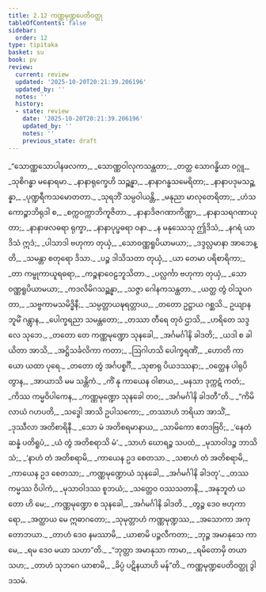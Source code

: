 ```yaml
---
title: 2.12 ကဏ္ဏမုဏ္ဍပေတိဝတ္ထု
tableOfContents: false
sidebar:
  order: 12
type: tipitaka
basket: su
book: pv
review:
  current: review
  updated: '2025-10-20T20:21:39.206196'
  updated_by: ''
  notes: ''
  history:
  - state: review
    date: '2025-10-20T20:21:39.206196'
    updated_by: ''
    notes: ''
    previous_state: draft
---
```



<DynamicBreadcrumb />


<ReviewStatus review={frontmatter.review} showDetails={true} />

<HypothesisAnnotation frontmatter={frontmatter} />

<Division number="348" book="pv" e="ch" v="19" p="163">

<Paragraph number="376" type="verses" book="pv">
_“သောဏ္ဏသောပါနဖလကာ,_  
_သောဏ္ဏဝါလုကသန္ထတာ;_  
_တတ္ထ သောဂန္ဓိယာ ဝဂ္ဂူ,_  
_သုစိဂန္ဓာ မနောရမာ._  

</Paragraph>

</Division>
<Division number="349" book="pv" e="ch" v="19" p="163">

<Paragraph number="377" type="verses" book="pv">
_နာနာရုက္ခေဟိ သဉ္ဆန္နာ,_  
_နာနာဂန္ဓသမေရိတာ;_  
_နာနာပဒုမသဉ္ဆန္နာ,_  
_ပုဏ္ဍရီကသမောတတာ._  

</Paragraph>

</Division>
<Division number="350" book="pv" e="ch" v="19" p="163">

<Paragraph number="378" type="verses" book="pv">
_သုရဘိံ သမ္ပဝါယန္တိ,_  
_မနုညာ မာလုတေရိတာ;_  
_ဟံသကောဉ္စာဘိရုဒါ စ,_  
_စက္ကဝက္ကာဘိကူဇိတာ._  

</Paragraph>

</Division>
<Division number="351" book="pv" e="ch" v="19" p="163">

<Paragraph number="379" type="verses" book="pv">
_နာနာဒိဇဂဏာကိဏ္ဏာ,_  
_နာနာသရဂဏာယုတာ;_  
_နာနာဖလဓရာ ရုက္ခာ,_  
_နာနာပုပ္ဖဓရာ ဝနာ._  

</Paragraph>

</Division>
<Division number="352" book="pv" e="ch" v="19" p="163">

<Paragraph number="380" type="verses" book="pv">
_န မနုဿေသု ဤဒိသံ,_  
_နဂရံ ယာဒိသံ ဣဒံ;_  
_ပါသာဒါ ဗဟုကာ တုယှံ,_  
_သောဝဏ္ဏရူပိယာမယာ;_  
_ဒဒ္ဒလ္လမာနာ အာဘေန္တိ,_  
_သမန္တာ စတုရော ဒိသာ._  

</Paragraph>

</Division>
<Division number="353" book="pv" e="ch" v="19" p="163">

<Paragraph number="381" type="verses" book="pv">
_ပဉ္စ ဒါသိသတာ တုယှံ,_  
_ယာ တေမာ ပရိစာရိကာ;_  
_တာ ကမ္ဗုကာယူရဓရာ,_  
_ကဉ္စနာဝေဠဘူသိတာ._  

</Paragraph>

</Division>
<Division number="354" book="pv" e="ch" v="19" p="163">

<Paragraph number="382" type="verses" book="pv">
_ပလ္လင်္ကာ ဗဟုကာ တုယှံ,_  
_သောဝဏ္ဏရူပိယာမယာ;_  
_ကဒလိမိဂသဉ္ဆန္နာ,_  
_သဇ္ဇာ ဂေါနကသန္ထတာ._  

</Paragraph>

</Division>
<Division number="355" book="pv" e="ch" v="19" p="163">

<Paragraph number="383" type="verses" book="pv">
_ယတ္ထ တွံ ဝါသူပဂတာ,_  
_သဗ္ဗကာမသမိဒ္ဓိနီ;_  
_သမ္ပတ္တာယဍ္ဎရတ္တာယ,_  
_တတော ဥဋ္ဌာယ ဂစ္ဆသိ._  

</Paragraph>

</Division>
<Division number="356" book="pv" e="ch" v="19" p="164">

<Paragraph number="384" type="verses" book="pv">
ဥယျာနဘူမိံ ဂန္တွာန,_  
_ပေါက္ခရညာ သမန္တတော;_  
_တဿာ တီရေ တုဝံ ဌာသိ,_  
_ဟရိတေ သဒ္ဒလေ သုဘေ._  

</Paragraph>

</Division>
<Division number="357" book="pv" e="ch" v="19" p="164">

<Paragraph number="385" type="verses" book="pv">
_တတော တေ ကဏ္ဏမုဏ္ဍော သုနခေါ,_  
_အင်္ဂမင်္ဂါနိ ခါဒတိ;_  
_ယဒါ စ ခါယိတာ အာသိ,_  
_အဋ္ဌိသင်္ခလိကာ ကတာ;_  
_ဩဂါဟသိ ပေါက္ခရဏိံ,_  
_ဟောတိ ကာယော ယထာ ပုရေ._  

</Paragraph>

</Division>
<Division number="358" book="pv" e="ch" v="19" p="164">

<Paragraph number="386" type="verses" book="pv">
_တတော တွံ အင်္ဂပစ္စင်္ဂီ,_  
_သုစာရု ပိယဒဿနာ;_  
_ဝတ္ထေန ပါရုပိတွာန,_  
_အာယာသိ မမ သန္တိကံ._  

</Paragraph>

</Division>
<Division number="359" book="pv" e="ch" v="19" p="164">

<Paragraph number="387" type="verses" book="pv">
_ကိံ နု ကာယေန ဝါစာယ,_  
_မနသာ ဒုက္ကဋံ ကတံ;_  
_ကိဿ ကမ္မဝိပါကေန,_  
_ကဏ္ဏမုဏ္ဍော သုနခေါ တဝ;_  
_အင်္ဂမင်္ဂါနိ ခါဒတီ”တိ._  

</Paragraph>

</Division>
<Division number="360" book="pv" e="ch" v="19" p="164">

<Paragraph number="388" type="verses" book="pv">
_“ကိမိလာယံ ဂဟပတိ,_  
_သဒ္ဓေါ အာသိ ဥပါသကော;_  
_တဿာဟံ ဘရိယာ အာသိံ,_  
_ဒုဿီလာ အတိစာရိနီ._  

</Paragraph>

</Division>
<Division number="361" book="pv" e="ch" v="19" p="164">

<Paragraph number="389" type="verses" book="pv">
_သော မံ အတိစရမာနာယ,_  
_သာမိကော ဧတဒဗြဝိ;_  
_‘နေတံ ဆန္နံ ပတိရူပံ,_  
_ယံ တွံ အတိစရာသိ မံ’._  

</Paragraph>

</Division>
<Division number="362" book="pv" e="ch" v="19" p="164">

<Paragraph number="390" type="verses" book="pv">
_သာဟံ ဃောရဉ္စ သပထံ,_  
_မုသာဝါဒဉ္စ ဘာသိသံ;_  
_‘နာဟံ တံ အတိစရာမိ,_  
_ကာယေန ဥဒ စေတသာ._  

</Paragraph>

</Division>
<Division number="363" book="pv" e="ch" v="19" p="164">

<Paragraph number="391" type="verses" book="pv">
_သစာဟံ တံ အတိစရာမိ,_  
_ကာယေန ဥဒ စေတသာ;_  
_ကဏ္ဏမုဏ္ဍောယံ သုနခေါ,_  
_အင်္ဂမင်္ဂါနိ ခါဒတု’._  

</Paragraph>

</Division>
<Division number="364" book="pv" e="ch" v="19" p="164">

<Paragraph number="392" type="verses" book="pv">
_တဿ ကမ္မဿ ဝိပါကံ,_  
_မုသာဝါဒဿ စူဘယံ;_  
_သတ္တေဝ ဝဿသတာနိ,_  
_အနုဘူတံ ယတော ဟိ မေ;_  
_ကဏ္ဏမုဏ္ဍော စ သုနခေါ,_  
_အင်္ဂမင်္ဂါနိ ခါဒတိ._  

</Paragraph>

</Division>
<Division number="365" book="pv" e="ch" v="19" p="164">

<Paragraph number="393" type="verses" book="pv">
_တွဉ္စ ဒေဝ ဗဟုကာရော,_  
_အတ္ထာယ မေ ဣဓာဂတော;_  
_သုမုတ္တာဟံ ကဏ္ဏမုဏ္ဍဿ,_  
_အသောကာ အကုတောဘယာ._  

</Paragraph>

</Division>
<Division number="366" book="pv" e="ch" v="19" p="164">

<Paragraph number="394" type="verses" book="pv">
_တာဟံ ဒေဝ နမဿာမိ,_  
_ယာစာမိ ပဉ္ဇလီကတာ;_  
_ဘုဉ္ဇ အမာနုသေ ကာမေ,_  
_ရမ ဒေဝ မယာ သဟာ”တိ._  

</Paragraph>

</Division>
<Division number="367" book="pv" e="ch" v="19" p="165">

<Paragraph number="395" type="verses" book="pv">
_“ဘုတ္တာ အမာနုသာ ကာမာ,_  
_ရမိတောမှိ တယာ သဟ;_  
_တာဟံ သုဘဂေ ယာစာမိ,_  
_ခိပ္ပံ ပဋိနယာဟိ မန်”တိ._  


</Paragraph>
</Division>

<Paragraph number="396" type="center" book="pv">
ကဏ္ဏမုဏ္ဍပေတိဝတ္ထု ဒွါဒသမံ.
</Paragraph>
